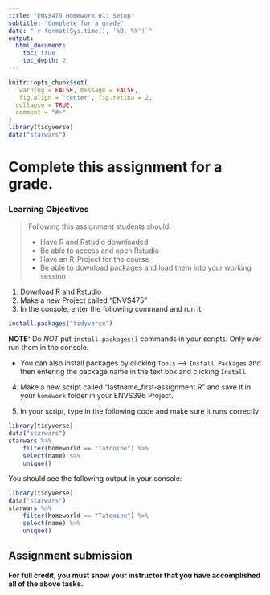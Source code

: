 ```yaml
---
title: "ENVS475 Homework 01: Setup"
subtitle: "Complete for a grade"
date: "`r format(Sys.time(), '%B, %Y')`"
output: 
  html_document:
    toc: true
    toc_depth: 2
---
```


```r
knitr::opts_chunk$set(
   warning = FALSE, message = FALSE,
   fig.align = 'center', fig.retina = 2,
  collapse = TRUE,
  comment = "#>"
)
library(tidyverse)
data("starwars")
```

# Complete this assignment for a grade.

### Learning Objectives

> Following this assignment students should:
>
> - Have R and Rstudio downloaded
> - Be able to access and open Rstudio
> - Have an R-Project for the course
> - Be able to download packages and load them into your working session

1. Download R and Rstudio
2. Make a new Project called "ENVS475" 
3. In the console, enter the following command and run it:

```r
install.packages("tidyverse")
```

**NOTE:** Do *NOT* put `install.packages()` commands in your scripts. Only ever run them in the console. 

* You can also install packages by clicking `Tools` --> `Install Packages` and then entering the package name in the text box and clicking `Install`  


4. Make a new script called "lastname_first-assignment.R" and save it in your `homework` folder in your ENVS396 Project. 

5. In your script, type in the following code and make sure it runs correctly:

```r
library(tidyverse)
data("starwars")
starwars %>% 
    filter(homeworld == "Tatooine") %>%
    select(name) %>%
    unique()
```


You should see the following output in your console:

```r
library(tidyverse)
data("starwars")
starwars %>% 
    filter(homeworld == "Tatooine") %>%
    select(name) %>%
    unique()
```


## Assignment submission 

**For full credit, you must show your instructor that you have accomplished all of the above tasks.**
